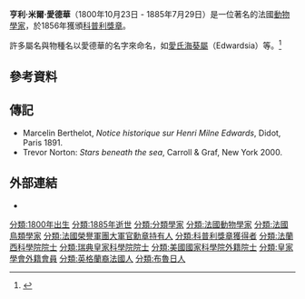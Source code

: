 {{Infobox scientist
|name = 亨利·米爾·愛德華
|native_name = Henri Milne-Edwards
|honorific_suffix = {{post-nominals|country=GBR|size=100%|ForMemRS}}
|image = Henri Milne-Edwards2.jpg
|image_size  = 230px
|caption =
|birth_date = {{birth date|1800|10|23|df=y}}
|birth_place = [[法蘭西第一共和國|法蘭西第一共和國]][[布魯日|布魯日]]
|death_date = {{death date and age|1885|7|29|1800|10|23|df=y}}
|death_place = [[法蘭西第三共和國|法蘭西第三共和國]][[巴黎|巴黎]]
|nationality = 法國
|alma_mater = [[巴黎大學|巴黎大學]]
|field = [[動物學|動物學]]
|awards = [[科普利獎章|科普利獎章]] (1856)
}}
'''亨利·米爾·愛德華'''（1800年10月23日 - 1885年7月29日）是一位著名的法國[[動物學家|動物學家]]，於1856年獲頒[[科普利獎章|科普利獎章]]。

許多屬名與物種名以愛德華的名字來命名，如[[愛氏海葵屬|愛氏海葵屬]]（Edwardsia）等。<ref name="petymol">{{cite web |url=http://www.tmbl.gu.se/libdb/taxon/personetymol/petymol.m.html |title=Henri Milne-Edwards |work=Biographical Etymology of Marine Organism Names |author=Hans G. Hansson |publisher=[[哥德堡大学|Göteborgs Universitet]] |access-date=28 August 2010 |archive-url=https://www.webcitation.org/68k1hnXUy?url=http://www.tmbl.gu.se/libdb/taxon/personetymol/petymol.m.html |archive-date=2012-06-27 |dead-url=no }}</ref>

==參考資料==
{{reflist}}

==傳記==
{{commonscatinline}}
*Marcelin Berthelot, ''Notice historique sur Henri Milne Edwards'', Didot, Paris 1891.
*Trevor Norton: ''Stars beneath the sea'', Carroll & Graf, New York 2000. {{ISBN|0-7867-0750-X}}

==外部連結==
* {{Internet Archive author |sname=Henri Milne-Edwards}}

{{bio-stub}}

{{DEFAULTSORT:Milne-Edwards, Henri}}
[[分類:1800年出生|分類:1800年出生]]
[[分類:1885年逝世|分類:1885年逝世]]
[[分類:分類學家|分類:分類學家]]
[[分類:法國動物學家|分類:法國動物學家]]
[[分類:法國鳥類學家|分類:法國鳥類學家]]
[[分類:法國榮譽軍團大軍官勳章持有人|分類:法國榮譽軍團大軍官勳章持有人]]
[[分類:科普利獎章獲得者|分類:科普利獎章獲得者]]
[[分類:法蘭西科學院院士|分類:法蘭西科學院院士]]
[[分類:瑞典皇家科學院院士|分類:瑞典皇家科學院院士]]
[[分類:美國國家科學院外籍院士|分類:美國國家科學院外籍院士]]
[[分類:皇家學會外籍會員|分類:皇家學會外籍會員]]
[[分類:英格蘭裔法國人|分類:英格蘭裔法國人]]
[[分類:布魯日人|分類:布魯日人]]